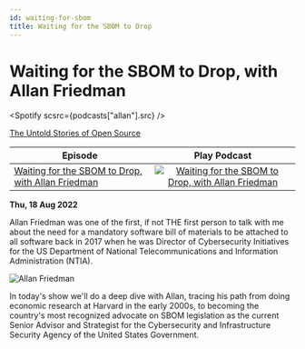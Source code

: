 ```yaml
---
id: waiting-for-sbom
title: Waiting for the SBOM to Drop
---
```



# Waiting for the SBOM to Drop, with Allan Friedman

<Spotify scsrc={podcasts["allan"].src} />

[The Untold Stories of Open Source](https://untold-stories-of-open-source.captivate.fm/spotify)

| Episode                                                                                                      |                                                                                          Play Podcast                                                                                          |
| ------------------------------------------------------------------------------------------------------------ | :--------------------------------------------------------------------------------------------------------------------------------------------------------------------------------------------: |
| [Waiting for the SBOM to Drop, with Allan Friedman](https://open.spotify.com/episode/02PpSGGsuD9kTbVQStquM9) | [![Waiting for the SBOM to Drop, with Allan Friedman](../images/podcast-mic.png "Waiting for the SBOM to Drop, with Allan Friedman")](https://open.spotify.com/episode/02PpSGGsuD9kTbVQStquM9) |

**Thu, 18 Aug 2022**

Allan Friedman was one of the first, if not THE first person to talk with me about the need for a mandatory software bill of materials to be attached to all software back in 2017 when he was Director of Cybersecurity Initiatives for the US Department of National Telecommunications and Information Administration (NTIA).

![Allan Friedman](../images/headshots/allan-friedman.jpeg "Allan Friedman")

In today's show we'll do a deep dive with Allan, tracing his path from doing economic research at Harvard in the early 2000s, to becoming the country's most recognized advocate on SBOM legislation as the current Senior Advisor and Strategist for the Cybersecurity and Infrastructure Security Agency of the United States Government.
